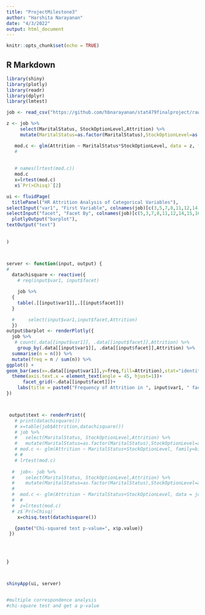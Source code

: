 ---
title: "ProjectMilestone3"
author: "Harshita Narayanan"
date: "4/3/2022"
output: html_document
---

```{r setup, include=FALSE}
knitr::opts_chunk$set(echo = TRUE)
```

## R Markdown

```{r}
library(shiny)
library(plotly)
library(readr)
library(dplyr)
library(lmtest)
```



```{r}
job <- read_csv("https://github.com/hbnarayanan/stat479finalproject/raw/main/hr_analytics.csv")
```
```{r}
z <- job %>% 
     select(MaritalStatus, StockOptionLevel,Attrition) %>% 
     mutate(MaritalStatus=as.factor(MaritalStatus),StockOptionLevel=as.factor(StockOptionLevel),Attrition=as.factor(Attrition)) 

   mod.c <- glm(Attrition ~ MaritalStatus*StockOptionLevel, data = z, family=binomial(link = "logit"))
   # 
   
   
   # names(lrtest(mod.c))
   mod.c
   x=lrtest(mod.c)
   x$`Pr(>Chisq)`[2]
```


```{r}
ui <- fluidPage(
  titlePanel("HR Attrition Analysis of Categorical Variables"),
selectInput("var1", "First Variable", colnames(job)[c(3,5,7,8,11,12,14,15,16,17,18,23,25,26,28,30,31)]),
selectInput("facet", "Facet By", colnames(job)[c(5,3,7,8,11,12,14,15,16,17,18,23,25,26,28,30,31)]),
  plotlyOutput("barplot"),
textOutput("text")
  
  
)



server <- function(input, output) {
# 
  datachisquare <- reactive({
    # req(input$var1, input$facet)

    job %>%
  {
    table(.[[input$var1]],.[[input$facet]])
  }

  #     select(input$var1,input$facet,Attrition)
  })
output$barplot <- renderPlotly({
  job %>% 
   # count(.data[[input$var1]], .data[[input$facet]],Attrition) %>% 
    group_by(.data[[input$var1]], .data[[input$facet]],Attrition) %>%
  summarise(n = n()) %>%
  mutate(freq = n / sum(n)) %>%
ggplot() +
geom_bar(aes(x=.data[[input$var1]],y=freq,fill=Attrition),stat="identity")+
  theme(axis.text.x = element_text(angle = 45, hjust=1))+
      facet_grid(~.data[[input$facet]])+
    labs(title = paste0("Frequency of Attrition in ", input$var1, " faceted by ", input$facet),x=paste0(input$var1),y="Attrition Frequency") 
})



 output$text <- renderPrint({
   # print(datachisquare())
   # x=table(job$Attrition,datachisquare())
   # job %>% 
   #   select(MaritalStatus, StockOptionLevel,Attrition) %>% 
   #   mutate(MaritalStatus=as.factor(MaritalStatus),StockOptionLevel=as.factor(StockOptionLevel),Attrition=as.factor(Attrition)) %>% 
   # mod.c <- glm(Attrition ~ MaritalStatus+StockOptionLevel, family=binomial(link = "logit"))
   # # 
   # lrtest(mod.c)
   
  #  job<- job %>% 
  #    select(MaritalStatus, StockOptionLevel,Attrition) %>% 
  #    mutate(MaritalStatus=as.factor(MaritalStatus),StockOptionLevel=as.factor(StockOptionLevel),Attrition=as.factor(Attrition)) 
  # 
  #  mod.c <- glm(Attrition ~ MaritalStatus+StockOptionLevel, data = job, family=binomial(link = "logit"))
  #  # 
  #  z=lrtest(mod.c)
  # z$`Pr(>Chisq)`
    x=chisq.test(datachisquare())

   {paste("Chi-squared test p-value=", x$p.value)}
 })
  

  
  
}



shinyApp(ui, server)


#multiple correspondence analysis
#chi-square test and get a p-value
```


```{r}

```



